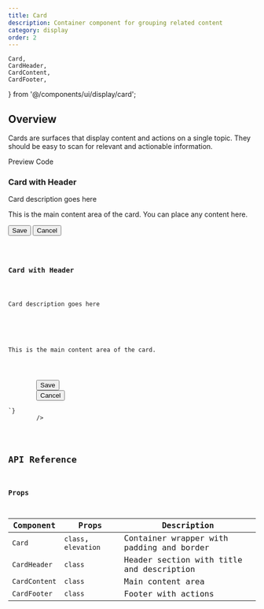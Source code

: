 ```yaml
---
title: Card
description: Container component for grouping related content
category: display
order: 2
---
```


    Card,
    CardHeader,
    CardContent,
    CardFooter,
} from '@/components/ui/display/card';

## Overview

Cards are surfaces that display content and actions on a single topic. They should be easy to scan for relevant and actionable information.

<Tabs defaultValue="preview" class="h-auto">
    <TabsList variant="pills" slot="list">
        <TabsTrigger value="preview" variant="pills">
            Preview
        </TabsTrigger>
        <TabsTrigger value="code" variant="pills">
            Code
        </TabsTrigger>
    </TabsList>
    <TabsContent value="preview" preview class="flex flex-col justify-center items-center gap-4">
            <Card class="max-w-md">
                <CardHeader>
                    <h3 class="text-lg font-semibold">Card with Header</h3>
                    <p class="text-sm text-muted-foreground">Card description goes here</p>
                </CardHeader>
                <CardContent>
                    <p>This is the main content area of the card. You can place any content here.</p>
                </CardContent>
                <CardFooter class="flex gap-2">
                    <Button>Save</Button>
                    <Button variant="outline">Cancel</Button>
                </CardFooter>
            </Card>
    </TabsContent>
    <TabsContent value="code">
        <Code
            language="astro"
            code={`---
---
<!-- Full Card -->
<Card>
    <CardHeader>
        <h3 class="text-lg font-semibold">Card with Header</h3>
        <p class="text-sm text-muted-foreground">Card description goes here</p>
    </CardHeader>
    <CardContent>
        <p>This is the main content area of the card.</p>
    </CardContent>
    <CardFooter class="flex gap-2">
        <Button>Save</Button>
        <Button variant="outline">Cancel</Button>
    </CardFooter>
</Card>`}
        />
    </TabsContent>
</Tabs>

## API Reference

### Props

| Component     | Props                | Description                               |
| ------------- | -------------------- | ----------------------------------------- |
| `Card`        | `class`, `elevation` | Container wrapper with padding and border |
| `CardHeader`  | `class`              | Header section with title and description |
| `CardContent` | `class`              | Main content area                         |
| `CardFooter`  | `class`              | Footer with actions                       |
